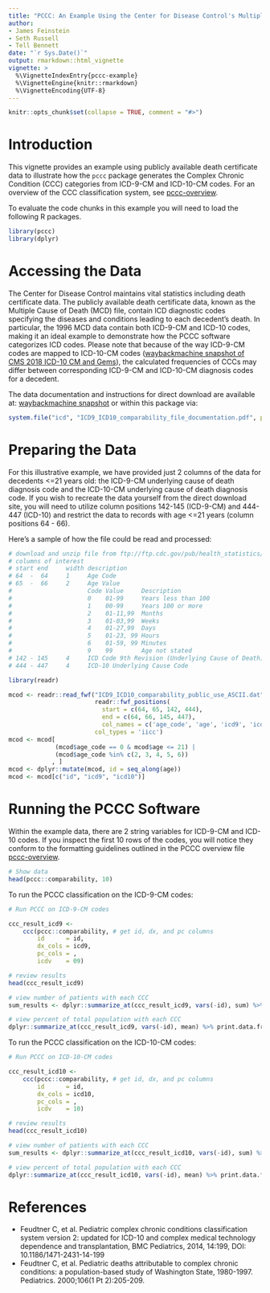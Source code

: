 ```yaml
---
title: "PCCC: An Example Using the Center for Disease Control's Multiple Cause of Death Dataset"
author: 
- James Feinstein
- Seth Russell
- Tell Bennett
date: "`r Sys.Date()`"
output: rmarkdown::html_vignette
vignette: >
  %\VignetteIndexEntry{pccc-example}
  %\VignetteEngine{knitr::rmarkdown}
  %\VignetteEncoding{UTF-8}
---
```


```r
knitr::opts_chunk$set(collapse = TRUE, comment = "#>")
```

# Introduction
This vignette provides an example using publicly available death certificate data to illustrate how the `pccc` package generates the Complex Chronic Condition (CCC) categories from ICD-9-CM and ICD-10-CM codes. For an overview of the CCC classification system, see [pccc-overview](pccc-overview.html).

To evaluate the code chunks in this example you will need to load the
following R packages.

```r
library(pccc)
library(dplyr)
```

# Accessing the Data

The Center for Disease Control maintains vital statistics including death certificate data. The publicly available death certificate data, known as the Multiple Cause of Death (MCD) file, contain ICD diagnostic codes specifying the diseases and conditions leading to each decedent's death. In particular, the 1996 MCD data contain both ICD-9-CM and ICD-10 codes, making it an ideal example to demonstrate how the PCCC software categorizes ICD codes. Please note that because of the way ICD-9-CM codes are mapped to ICD-10-CM codes ([waybackmachine snapshot of CMS 2018 ICD-10 CM and Gems](https://web.archive.org/web/20171115133352/https://www.cms.gov/Medicare/Coding/ICD10/2018-ICD-10-CM-and-GEMs.html)), the calculated frequencies of CCCs may differ between corresponding ICD-9-CM and ICD-10-CM diagnosis codes for a decedent.

The data documentation and instructions for direct download are available at: [waybackmachine snapshot](https://web.archive.org/web/20250419060336/https://ftp.cdc.gov/pub/health_statistics/NCHs/Datasets/Comparability/icd9_icd10/ICD9_ICD10_comparability_file_documentation.pdf) or within this package via:

```r
system.file("icd", "ICD9_ICD10_comparability_file_documentation.pdf", package = "pccc")
```


# Preparing the Data
  
For this illustrative example, we have provided just 2 columns of the data for decedents <=21 years old: the ICD-9-CM underlying cause of death diagnosis code and the ICD-10-CM underlying cause of death diagnosis code. If you wish to recreate the data yourself from the direct download site, you will need to utilize column positions 142-145 (ICD-9-CM) and 444-447 (ICD-10) and restrict the data to records with age <=21 years (column positions 64 - 66).

Here's a sample of how the file could be read and processed:

```r
# download and unzip file from ftp://ftp.cdc.gov/pub/health_statistics/nchs/datasets/comparability/icd9_icd10/ICD9_ICD10_comparability_public_use_ASCII.ZIP
# columns of interest
# start end     width description
# 64  -  64     1     Age Code
# 65  -  66     2     Age Value
#                     Code Value     Description
#                     0    01-99     Years less than 100
#                     1    00-99     Years 100 or more
#                     2    01-11,99  Months
#                     3    01-03,99  Weeks
#                     4    01-27,99  Days
#                     5    01-23, 99 Hours
#                     6    01-59, 99 Minutes
#                     9    99        Age not stated
# 142 - 145     4     ICD Code 9th Revision (Underlying Cause of Death)
# 444 - 447     4     ICD-10 Underlying Cause Code

library(readr)

mcod <- readr::read_fwf("ICD9_ICD10_comparability_public_use_ASCII.dat",
                        readr::fwf_positions(
                          start = c(64, 65, 142, 444),
                          end = c(64, 66, 145, 447),
                          col_names = c('age_code', 'age', 'icd9', 'icd10')),
                        col_types = 'iicc')
mcod <- mcod[
             (mcod$age_code == 0 & mcod$age <= 21) |
             (mcod$age_code %in% c(2, 3, 4, 5, 6))
            , ]
mcod <- dplyr::mutate(mcod, id = seq_along(age))
mcod <- mcod[c("id", "icd9", "icd10")]
```

# Running the PCCC Software

Within the example data, there are 2 string variables for ICD-9-CM and ICD-10 codes. If you inspect the first 10 rows of the codes, you will notice they conform to the formatting guidelines outlined in the PCCC overview file [pccc-overview](pccc-overview.html).

```r
# Show data
head(pccc::comparability, 10)

```

To run the PCCC classification on the ICD-9-CM codes:

```r
# Run PCCC on ICD-9-CM codes

ccc_result_icd9 <-
    ccc(pccc::comparability, # get id, dx, and pc columns
        id      = id,
        dx_cols = icd9,
        pc_cols = ,
        icdv    = 09)

# review results
head(ccc_result_icd9)

# view number of patients with each CCC
sum_results <- dplyr::summarize_at(ccc_result_icd9, vars(-id), sum) %>% print.data.frame

# view percent of total population with each CCC
dplyr::summarize_at(ccc_result_icd9, vars(-id), mean) %>% print.data.frame


```

To run the PCCC classification on the ICD-10-CM codes:

```r
# Run PCCC on ICD-10-CM codes

ccc_result_icd10 <-
    ccc(pccc::comparability, # get id, dx, and pc columns
        id      = id,
        dx_cols = icd10,
        pc_cols = ,
        icdv    = 10)

# review results
head(ccc_result_icd10)

# view number of patients with each CCC
sum_results <- dplyr::summarize_at(ccc_result_icd10, vars(-id), sum) %>% print.data.frame

# view percent of total population with each CCC
dplyr::summarize_at(ccc_result_icd10, vars(-id), mean) %>% print.data.frame


```

# References

* Feudtner C, et al. Pediatric complex chronic conditions classification system version 2: updated for ICD-10 and complex medical technology dependence and transplantation, BMC Pediatrics, 2014, 14:199, DOI: 10.1186/1471-2431-14-199
* Feudtner C, et al. Pediatric deaths attributable to complex chronic conditions: a population-based study of Washington State, 1980-1997. Pediatrics. 2000;106(1 Pt 2):205-209.
